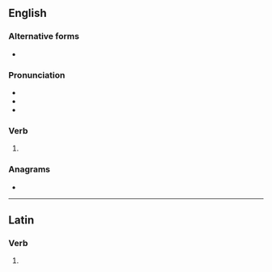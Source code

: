 ==English==

===Alternative forms===
* {{alter|en|ment||obsolete}}

===Pronunciation===
* {{IPA|en|/ˈmɛnt/}}
* {{audio|en|en-us-meant.ogg|Audio (US)}}
* {{rhymes|en|ɛnt}}

===Verb===
{{head|en|verb form}}

# {{en-past of|mean}}

===Anagrams===
* {{anagrams|en|a=aemnt|Manet|ament|ant'em|antem|manet|menta|nemat-|menat}}

----

==Latin==

===Verb===
{{la-verb-form|meant}}

# {{inflection of|la|meō||3|p|pres|actv|indc}}